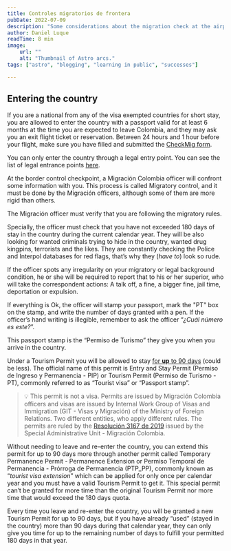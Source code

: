 ```yaml
---
title: Controles migratorios de frontera
pubDate: 2022-07-09
description: "Some considerations about the migration check at the airport or border"
author: Daniel Luque
readTime: 8 min
image:
    url: ""
    alt: "Thumbnail of Astro arcs."
tags: ["astro", "blogging", "learning in public", "successes"]

---
```


## Entering the country

If you are a national from any of the visa exempted countries for short stay, you are allowed to enter the country with a passport valid for at least 6 months at the time you are expected to leave Colombia, and they may ask you an exit flight ticket or reservation. Between 24 hours and 1 hour before your flight, make sure you have filled and submitted the [CheckMig form](https://apps.migracioncolombia.gov.co/pre-registro/public/preregistro.jsf).

You can only enter the country through a legal entry point. You can see the list of legal entrance points [here](https://www.cancilleria.gov.co/sites/default/files/Normograma/docs/resolucion_uaemc_0004_2012.htm#3). 

At the border control checkpoint, a Migración Colombia officer will confront some information with you. This process is called Migratory control, and it must be done by the Migración officers, although some of them are more rigid than others.

The Migración officer must verify that you are following the migratory rules. 

Specially, the officer must check that you have not exceeded 180 days of stay in the country during the current calendar year. They will be also looking for wanted criminals trying to hide in the country, wanted drug kingpins, terrorists and the likes. They are constantly checking the Police and Interpol databases for red flags, that’s why they (*have to*) look so rude. 

If the officer spots any irregularity on your migratory or legal background condition, he or she will be required to report that to his or her superior, who will take the correspondent actions: A talk off, a fine, a bigger fine, jail time, deportation or expulsion.

If everything is Ok, the officer will stamp your passport, mark the "PT" box on the stamp, and write the number of days granted with a pen. If the officer’s hand writing is illegible, remember to ask the officer “*¿Cuál número es este?*”.

This passport stamp is the “Permiso de Turismo” they give you when you arrive in the country. 

Under a Tourism Permit you will be allowed to stay [for **up** to 90 days](https://www.cancilleria.gov.co/sites/default/files/Normograma/docs/resolucion_minrelaciones_5488_2022.htm#3) (could be less). The official name of this permit is Entry and Stay Permit (Permiso de Ingreso y Permanencia - PIP) or Tourism Permit (Permiso de Turismo - PT), commonly referred to as “Tourist visa” or “Passport stamp”. 


> 💡 This permit is not a visa. Permits are issued by Migración Colombia officers and visas are issued by Internal Work Group of Visas and Immigration (GIT - Visas y Migración) of the Ministry of Foreign Relations. Two different entities, who apply different rules.
The permits are ruled by the [Resolución 3167 de 2019](https://www.cancilleria.gov.co/sites/default/files/Normograma/docs/resolucion_uaemc_3167_2019.htm) issued by the Special Administrative Unit - Migración Colombia.

Without needing to leave and re-enter the country, you can extend this permit for up to 90 days more through another permit called Temporary Permanence Permit - Permanence Extension or Permiso Temporal de Permanencia - Prórroga de Permanencia (PTP_PP), commonly known as “*tourist visa extension*” which can be applied for only once per calendar year and you must have a valid Tourism Permit to get it. This special permit can’t be granted for more time than the original Tourism Permit nor more time that would exceed the 180 days quota. 

Every time you leave and re-enter the country, you will be granted a new Tourism Permit for up to 90 days, but if you have already “used” (stayed in the country) more than 90 days during that calendar year, they can only give you time for up to the remaining number of days to fulfill your permitted 180 days in that year.